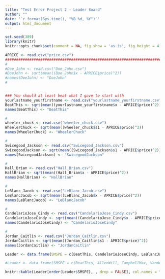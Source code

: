 ```yaml
---
title: "Test Error Project 2 - Leader Board"
author: ""
date: '`r format(Sys.time(), "%B %d, %Y")`'
output: html_document
---
```


```r
set.seed(389)
library(knitr)
knitr::opts_chunk$set(comment = NA, fig.show = 'as.is', fig.height = 4, fig.width = 4, prompt = TRUE, highlight = TRUE, tidy = FALSE, warning = FALSE, message = FALSE, tidy.opts=list(blank = TRUE, width.cutoff= 75, cache = TRUE))
```


```r
APRICE <- read.csv("price.csv")
#########################################################################
#
#Doe_John <- read.csv("Doe_John.csv")
#DoeJohn <- sqrt(mean((Doe_John$x - APRICE$price)^2))
#names(DoeJohn) <- "DoeJohn"
#


### You should at least beat what I gave to start with
yourlastname_yourfirstname <- read.csv("yourlastname_yourfirstname.csv")
BeatThis <- sqrt(mean((yourlastname_yourfirstname$x - APRICE$price)^2))
names(BeatThis) <- "BeatThis"

#
wheeler_chuck <- read.csv("wheeler_chuck.csv")
WheelerChuck <- sqrt(mean((wheeler_chuck$s1 - APRICE$price)^2))
names(WheelerChuck) <- "WheelerChuck"

#
Swicegood_Jackson <- read.csv("Swicegood_Jackson.csv")
SwicegoodJackson <- sqrt(mean((Swicegood_Jackson$s1 - APRICE$price)^2))
names(SwicegoodJackson) <- "SwicegoodJackson"

#
Hall_Brian <- read.csv("Hall_Brian.csv")
HallBrian <- sqrt(mean((Hall_Brian$x - APRICE$price)^2))
names(HallBrian) <- "HallBrian"

#
LeBlanc_Jacob <- read.csv("LeBlanc_Jacob.csv")
LeBlancJacob <- sqrt(mean((LeBlanc_Jacob$x - APRICE$price)^2))
names(LeBlancJacob) <- "LeBlancJacob"

#
CandelarioJose_Cindy <- read.csv("CandelarioJose_Cindy.csv")
CandelarioJoseCindy <- sqrt(mean((CandelarioJose_Cindy$x - APRICE$price)^2))
names(CandelarioJoseCindy) <- "CandelarioJoseCindy"

#
Jordan_Caitlin <- read.csv("Jordan_Caitlin.csv")
JordanCaitlin <- sqrt(mean((Jordan_Caitlin$s1 - APRICE$price)^2))
names(JordanCaitlin) <- "JordanCaitlin"

```


```r
Leader <- data.frame(SMSPE = c(BeatThis, CandelarioJoseCindy, LeBlancJacob, HallBrian, SwicegoodJackson, WheelerChuck, JordanCaitlin))
```

```r
#Leader <- data.frame(SMSPE = c(BeatThis, AllenWill, CampbellMax, VandenbergAndrew, DubeWill))
```

```r
knitr::kable(Leader[order(Leader$SMSPE), , drop = FALSE], col.names = "$\\sqrt{MSPE}$", align = "l")
```